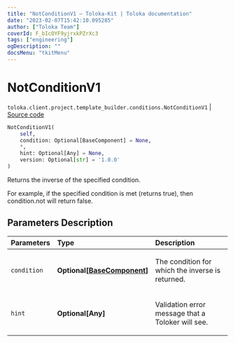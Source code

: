 ```yaml
---
title: "NotConditionV1 — Toloka-Kit | Toloka documentation"
date: "2023-02-07T15:42:10.095285"
author: ["Toloka Team"]
coverId: F_bIcOYF9yjrxkPZrXc3
tags: ["engineering"]
ogDescription: ""
docsMenu: "tkitMenu"
---
```


# NotConditionV1
`toloka.client.project.template_builder.conditions.NotConditionV1` | [Source code](https://github.com/Toloka/toloka-kit/blob/v1.1.3/src/client/project/template_builder/conditions.py#L181)

```python
NotConditionV1(
    self,
    condition: Optional[BaseComponent] = None,
    *,
    hint: Optional[Any] = None,
    version: Optional[str] = '1.0.0'
)
```

Returns the inverse of the specified condition.

For example, if the specified condition is met (returns true), then condition.not will return false.

## Parameters Description

| Parameters | Type | Description |
| :----------| :----| :-----------|
`condition`|**Optional\[[BaseComponent](/docs-new/toloka-kit/reference/toloka.client.project.template_builder.base.BaseComponent)\]**|<p>The condition for which the inverse is returned.</p>
`hint`|**Optional\[Any\]**|<p>Validation error message that a Toloker will see.</p>
